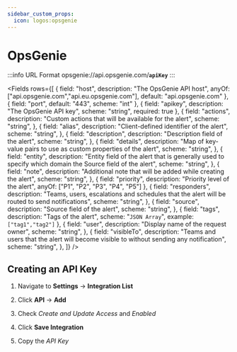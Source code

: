 ```yaml
---
sidebar_custom_props:
  icon: logos:opsgenie
---
```




# OpsGenie

:::info URL Format
     opsgenie://api.opsgenie.com/**`apiKey`**
:::



<Fields rows={[
    {
        field: "host",
        description: "The OpsGenie API host",
        anyOf: ["api.opsgenie.com","api.eu.opsgenie.com"],
        default: "api.opsgenie.com"
    },
    {
        field: "port",
        default: "443",
        scheme: "int"
    },
    {
        field: "apikey",
        description: "The OpsGenie API key",
        scheme: "string",
        required: true
    },
    {
        field: "actions",
        description: "Custom actions that will be available for the alert",
                scheme: "string",
    },
    {
        field: "alias",
        description: "Client-defined identifier of the alert",
                scheme: "string",
    },
    {
        field: "description",
        description: "Description field of the alert",
                scheme: "string",
    },
    {
        field: "details",
        description: "Map of key-value pairs to use as custom properties of the alert",
                scheme: "string",
    },
    {
        field: "entity",
        description: "Entity field of the alert that is generally used to specify which domain the Source field of the alert",
                scheme: "string",
    },
    {
        field: "note",
        description: "Additional note that will be added while creating the alert",
                scheme: "string",
    },
    {
        field: "priority",
        description: "Priority level of the alert",
        anyOf: ["P1", "P2", "P3", "P4", "P5"]
    },
    {
        field: "responders",
        description: "Teams, users, escalations and schedules that the alert will be routed to send notifications",
                scheme: "string",
    },
    {
        field: "source",
        description: "Source field of the alert",
                scheme: "string",
    },
    {
        field: "tags",
        description: "Tags of the alert",
                scheme: "`JSON Array`",
        example: `["tag1","tag2"]`
    },
    {
        field: "user",
        description: "Display name of the request owner",
                scheme: "string",
    },
    {
        field: "visibleTo",
        description: "Teams and users that the alert will become visible to without sending any notification",
                scheme: "string",
    },
]} />



## Creating an API Key

1. Navigate to  **Settings** → **Integration List**

2. Click **API** → **Add**

3. Check  *Create and Update Access* and *Enabled*

3. Click **Save Integration**

4. Copy the *API Key*


